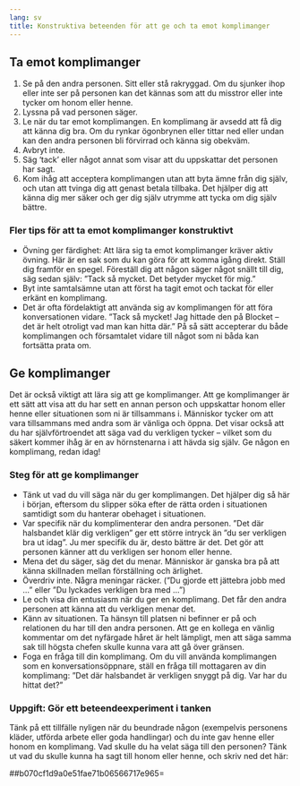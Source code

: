 ```yaml
---
lang: sv
title: Konstruktiva beteenden för att ge och ta emot komplimanger
---
```


## Ta emot komplimanger

1.  Se på den andra personen. Sitt eller stå rakryggad. Om du sjunker
    ihop eller inte ser på personen kan det kännas som att du misstror
    eller inte tycker om honom eller henne.
2.  Lyssna på vad personen säger.
3.  Le när du tar emot komplimangen. En komplimang är avsedd att få dig
    att känna dig bra. Om du rynkar ögonbrynen eller tittar ned eller
    undan kan den andra personen bli förvirrad och känna sig obekväm.
4.  Avbryt inte.
5.  Säg 'tack' eller något annat som visar att du uppskattar det
    personen har sagt.
6.  Kom ihåg att acceptera komplimangen utan att byta ämne från dig
    själv, och utan att tvinga dig att genast betala tillbaka. Det
    hjälper dig att känna dig mer säker och ger dig själv utrymme att
    tycka om dig själv bättre.

### Fler tips för att ta emot komplimanger konstruktivt

-   Övning ger färdighet: Att lära sig ta emot komplimanger kräver aktiv
    övning. Här är en sak som du kan göra för att komma igång direkt.
    Ställ dig framför en spegel. Föreställ dig att någon säger något
    snällt till dig, säg sedan själv: ”Tack så mycket. Det betyder
    mycket för mig.”
-   Byt inte samtalsämne utan att först ha tagit emot och tackat för
    eller erkänt en komplimang.
-   Det är ofta fördelaktigt att använda sig av komplimangen för att
    föra konversationen vidare. ”Tack så mycket! Jag hittade den på
    Blocket -- det är helt otroligt vad man kan hitta där.” På så sätt
    accepterar du både komplimangen och församtalet vidare till något
    som ni båda kan fortsätta prata om.

## Ge komplimanger

Det är också viktigt att lära sig att ge komplimanger. Att ge
komplimanger är ett sätt att visa att du har sett en annan person och
uppskattar honom eller henne eller situationen som ni är tillsammans i.
Människor tycker om att vara tillsammans med andra som är vänliga och
öppna. Det visar också att du har självförtroendet att säga vad du
verkligen tycker -- vilket som du säkert kommer ihåg är en av
hörnstenarna i att hävda sig själv. Ge någon en komplimang, redan idag!

### Steg för att ge komplimanger

-   Tänk ut vad du vill säga när du ger komplimangen. Det hjälper dig så
    här i början, eftersom du slipper söka efter de rätta orden i
    situationen samtidigt som du hanterar obehaget i situationen.
-   Var specifik när du komplimenterar den andra personen. ”Det där
    halsbandet klär dig verkligen” ger ett större intryck än ”du ser
    verkligen bra ut idag”. Ju mer specifik du är, desto bättre är det.
    Det gör att personen känner att du verkligen ser honom eller henne.
-   Mena det du säger, säg det du menar. Människor är ganska bra på att
    känna skillnaden mellan förställning och ärlighet.
-   Överdriv inte. Några meningar räcker. (”Du gjorde ett jättebra jobb
    med ...” eller ”Du lyckades verkligen bra med ...”)
-   Le och visa din entusiasm när du ger en komplimang. Det får den
    andra personen att känna att du verkligen menar det.
-   Känn av situationen. Ta hänsyn till platsen ni befinner er på och
    relationen du har till den andra personen. Att ge en kollega en
    vänlig kommentar om det nyfärgade håret är helt lämpligt, men att
    säga samma sak till högsta chefen skulle kunna vara att gå över
    gränsen.
-   Foga en fråga till din komplimang. Om du vill använda komplimangen
    som en konversationsöppnare, ställ en fråga till mottagaren av din
    komplimang: ”Det där halsbandet är verkligen snyggt på dig. Var har
    du hittat det?”

### Uppgift: Gör ett beteendeexperiment i tanken

Tänk på ett tillfälle nyligen när du beundrade någon (exempelvis
personens kläder, utförda arbete eller goda handlingar) och du inte gav
henne eller honom en komplimang. Vad skulle du ha velat säga till den
personen? Tänk ut vad du skulle kunna ha sagt till honom eller henne,
och skriv ned det här:

##b070cf1d9a0e51fae71b06566717e965=
